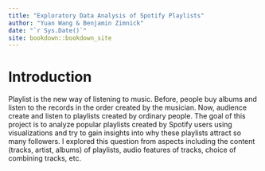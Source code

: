 ```yaml
--- 
title: "Exploratory Data Analysis of Spotify Playlists"
author: "Yuan Wang & Benjamin Zimnick"
date: "`r Sys.Date()`"
site: bookdown::bookdown_site
---
```


# Introduction

Playlist is the new way of listening to music. Before, people buy albums and listen to the records in the order created by the musician. Now, audience create and listen to playlists created by ordinary people. The goal of this project is to analyze popular playlists created by Spotify users using visualizations and try to gain insights into why these playlists attract so many followers. I explored this question from aspects including the content (tracks, artist, albums) of playlists, audio features of tracks, choice of combining tracks, etc. 